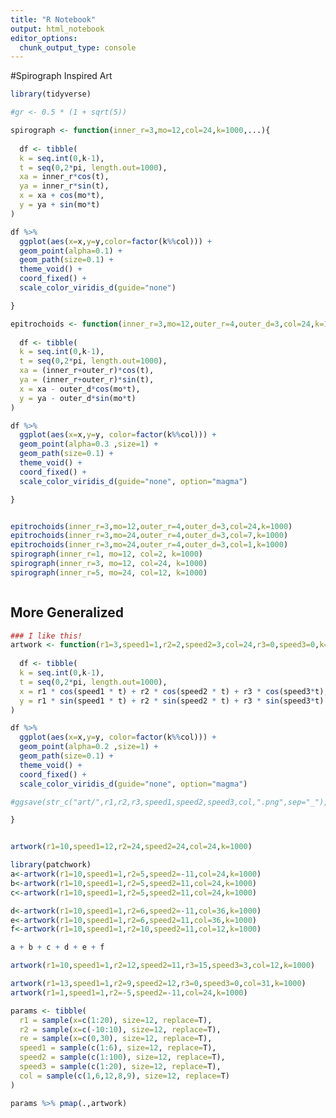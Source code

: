 ```yaml
---
title: "R Notebook"
output: html_notebook
editor_options: 
  chunk_output_type: console
---
```



#Spirograph Inspired Art

```r

library(tidyverse)

#gr <- 0.5 * (1 + sqrt(5))

spirograph <- function(inner_r=3,mo=12,col=24,k=1000,...){
  
  df <- tibble(
  k = seq.int(0,k-1),
  t = seq(0,2*pi, length.out=1000),
  xa = inner_r*cos(t),
  ya = inner_r*sin(t),
  x = xa + cos(mo*t),
  y = ya + sin(mo*t)
)

df %>% 
  ggplot(aes(x=x,y=y,color=factor(k%%col))) + 
  geom_point(alpha=0.1) +
  geom_path(size=0.1) +
  theme_void() +
  coord_fixed() +
  scale_color_viridis_d(guide="none")

}

epitrochoids <- function(inner_r=3,mo=12,outer_r=4,outer_d=3,col=24,k=1000,...){
  
  df <- tibble(
  k = seq.int(0,k-1),  
  t = seq(0,2*pi, length.out=1000),
  xa = (inner_r+outer_r)*cos(t),
  ya = (inner_r+outer_r)*sin(t),
  x = xa - outer_d*cos(mo*t),
  y = ya - outer_d*sin(mo*t)
)

df %>% 
  ggplot(aes(x=x,y=y, color=factor(k%%col))) + 
  geom_point(alpha=0.3 ,size=1) +
  geom_path(size=0.1) +
  theme_void() +
  coord_fixed() +
  scale_color_viridis_d(guide="none", option="magma")

}


epitrochoids(inner_r=3,mo=12,outer_r=4,outer_d=3,col=24,k=1000)
epitrochoids(inner_r=3,mo=24,outer_r=4,outer_d=3,col=7,k=1000)
epitrochoids(inner_r=3,mo=24,outer_r=4,outer_d=3,col=1,k=1000)
spirograph(inner_r=1, mo=12, col=2, k=1000)
spirograph(inner_r=3, mo=12, col=24, k=1000)
spirograph(inner_r=5, mo=24, col=12, k=1000)



```

## More Generalized
```r

### I like this! 
artwork <- function(r1=3,speed1=1,r2=2,speed2=3,col=24,r3=0,speed3=0,k=1000,...){
  
  df <- tibble(
  k = seq.int(0,k-1),  
  t = seq(0,2*pi, length.out=1000),
  x = r1 * cos(speed1 * t) + r2 * cos(speed2 * t) + r3 * cos(speed3*t),
  y = r1 * sin(speed1 * t) + r2 * sin(speed2 * t) + r3 * sin(speed3*t)
)

df %>% 
  ggplot(aes(x=x,y=y, color=factor(k%%col))) + 
  geom_point(alpha=0.2 ,size=1) +
  geom_path(size=0.1) +
  theme_void() +
  coord_fixed() +
  scale_color_viridis_d(guide="none", option="magma") 

#ggsave(str_c("art/",r1,r2,r3,speed1,speed2,speed3,col,".png",sep="_"),width=6, height=6)

}


artwork(r1=10,speed1=12,r2=24,speed2=24,col=24,k=1000)

library(patchwork)
a<-artwork(r1=10,speed1=1,r2=5,speed2=-11,col=24,k=1000)
b<-artwork(r1=10,speed1=1,r2=5,speed2=11,col=24,k=1000)
c<-artwork(r1=10,speed1=1,r2=5,speed2=11,col=24,k=1000)

d<-artwork(r1=10,speed1=1,r2=6,speed2=-11,col=36,k=1000)
e<-artwork(r1=10,speed1=1,r2=6,speed2=11,col=36,k=1000)
f<-artwork(r1=10,speed1=1,r2=10,speed2=11,col=12,k=1000)

a + b + c + d + e + f

artwork(r1=10,speed1=1,r2=12,speed2=11,r3=15,speed3=3,col=12,k=1000)

artwork(r1=13,speed1=1,r2=9,speed2=12,r3=0,speed3=0,col=31,k=1000)
artwork(r1=1,speed1=1,r2=-5,speed2=-11,col=24,k=1000)

params <- tibble(
  r1 = sample(x=c(1:20), size=12, replace=T),
  r2 = sample(x=c(-10:10), size=12, replace=T),
  re = sample(x=c(0,30), size=12, replace=T),
  speed1 = sample(c(1:6), size=12, replace=T),
  speed2 = sample(c(1:100), size=12, replace=T),
  speed3 = sample(c(1:20), size=12, replace=T),
  col = sample(c(1,6,12,8,9), size=12, replace=T)
)

params %>% pmap(.,artwork)


```

